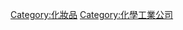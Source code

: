 {{Commonscat|Cosmetics companies}}

[[Category:化妝品|Category:化妝品]]
[[Category:化學工業公司|Category:化學工業公司]]